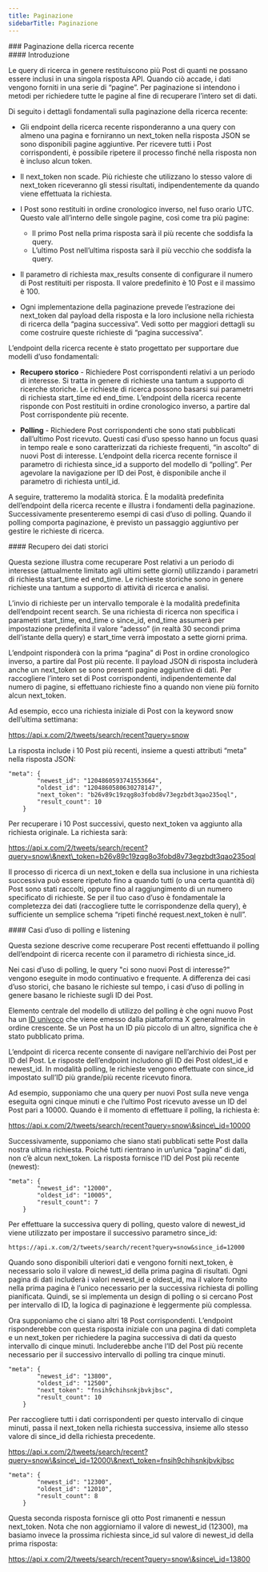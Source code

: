 ```yaml
---
title: Paginazione
sidebarTitle: Paginazione
---
```


<div id="recent-search-pagination">
  ### Paginazione della ricerca recente
</div>

<div id="introduction">
  #### Introduzione
</div>

Le query di ricerca in genere restituiscono più Post di quanti ne possano essere inclusi in una singola risposta API. Quando ciò accade, i dati vengono forniti in una serie di “pagine”. Per paginazione si intendono i metodi per richiedere tutte le pagine al fine di recuperare l’intero set di dati.

Di seguito i dettagli fondamentali sulla paginazione della ricerca recente:

- Gli endpoint della ricerca recente risponderanno a una query con almeno una pagina e forniranno un next\_token nella risposta JSON se sono disponibili pagine aggiuntive. Per ricevere tutti i Post corrispondenti, è possibile ripetere il processo finché nella risposta non è incluso alcun token.

- Il next\_token non scade. Più richieste che utilizzano lo stesso valore di next\_token riceveranno gli stessi risultati, indipendentemente da quando viene effettuata la richiesta.

- I Post sono restituiti in ordine cronologico inverso, nel fuso orario UTC. Questo vale all’interno delle singole pagine, così come tra più pagine:
  - Il primo Post nella prima risposta sarà il più recente che soddisfa la query.
  - L’ultimo Post nell’ultima risposta sarà il più vecchio che soddisfa la query.

- Il parametro di richiesta max\_results consente di configurare il numero di Post restituiti per risposta. Il valore predefinito è 10 Post e il massimo è 100.

- Ogni implementazione della paginazione prevede l’estrazione dei next\_token dal payload della risposta e la loro inclusione nella richiesta di ricerca della “pagina successiva”. Vedi sotto per maggiori dettagli su come costruire queste richieste di “pagina successiva”.
   

L’endpoint della ricerca recente è stato progettato per supportare due modelli d’uso fondamentali:

- **Recupero storico** - Richiedere Post corrispondenti relativi a un periodo di interesse. Si tratta in genere di richieste una tantum a supporto di ricerche storiche. Le richieste di ricerca possono basarsi sui parametri di richiesta start\_time ed end\_time. L’endpoint della ricerca recente risponde con Post restituiti in ordine cronologico inverso, a partire dal Post corrispondente più recente.

- **Polling** - Richiedere Post corrispondenti che sono stati pubblicati dall’ultimo Post ricevuto. Questi casi d’uso spesso hanno un focus quasi in tempo reale e sono caratterizzati da richieste frequenti, “in ascolto” di nuovi Post di interesse. L’endpoint della ricerca recente fornisce il parametro di richiesta since\_id a supporto del modello di “polling”. Per agevolare la navigazione per ID dei Post, è disponibile anche il parametro di richiesta until\_id.
   

A seguire, tratteremo la modalità storica. È la modalità predefinita dell’endpoint della ricerca recente e illustra i fondamenti della paginazione. Successivamente presenteremo esempi di casi d’uso di polling. Quando il polling comporta paginazione, è previsto un passaggio aggiuntivo per gestire le richieste di ricerca.
 

<div id="retrieving-historical-data">
  #### Recupero dei dati storici
</div>

Questa sezione illustra come recuperare Post relativi a un periodo di interesse (attualmente limitato agli ultimi sette giorni) utilizzando i parametri di richiesta start\_time ed end\_time. Le richieste storiche sono in genere richieste una tantum a supporto di attività di ricerca e analisi.

L’invio di richieste per un intervallo temporale è la modalità predefinita dell’endpoint recent search. Se una richiesta di ricerca non specifica i parametri start\_time, end\_time o since\_id, end\_time assumerà per impostazione predefinita il valore “adesso” (in realtà 30 secondi prima dell’istante della query) e start\_time verrà impostato a sette giorni prima.

L’endpoint risponderà con la prima “pagina” di Post in ordine cronologico inverso, a partire dal Post più recente. Il payload JSON di risposta includerà anche un next\_token se sono presenti pagine aggiuntive di dati. Per raccogliere l’intero set di Post corrispondenti, indipendentemente dal numero di pagine, si effettuano richieste fino a quando non viene più fornito alcun next\_token.

Ad esempio, ecco una richiesta iniziale di Post con la keyword snow dell’ultima settimana:

https://api.x.com/2/tweets/search/recent?query=snow

La risposta include i 10 Post più recenti, insieme a questi attributi “meta” nella risposta JSON:

```
"meta": {
        "newest_id": "1204860593741553664",
        "oldest_id": "1204860580630278147",
        "next_token": "b26v89c19zqg8o3fobd8v73egzbdt3qao235oql",
        "result_count": 10
    }
```

Per recuperare i 10 Post successivi, questo next\_token va aggiunto alla richiesta originale. La richiesta sarà:

https://api.x.com/2/tweets/search/recent?query=snow\&next\_token=b26v89c19zqg8o3fobd8v73egzbdt3qao235oql

Il processo di ricerca di un next\_token e della sua inclusione in una richiesta successiva può essere ripetuto fino a quando tutti (o una certa quantità di) Post sono stati raccolti, oppure fino al raggiungimento di un numero specificato di richieste. Se per il tuo caso d’uso è fondamentale la completezza dei dati (raccogliere tutte le corrispondenze della query), è sufficiente un semplice schema “ripeti finché request.next\_token è null”. 
 

<div id="polling-and-listening-use-cases">
  #### Casi d’uso di polling e listening
</div>

Questa sezione descrive come recuperare Post recenti effettuando il polling dell’endpoint di ricerca recente con il parametro di richiesta since\_id. 

Nei casi d’uso di polling, le query "ci sono nuovi Post di interesse?" vengono eseguite in modo continuativo e frequente. A differenza dei casi d’uso storici, che basano le richieste sul tempo, i casi d’uso di polling in genere basano le richieste sugli ID dei Post.

Elemento centrale del modello di utilizzo del polling è che ogni nuovo Post ha un [ID univoco](/it/resources/fundamentals/x-ids) che viene emesso dalla piattaforma X generalmente in ordine crescente. Se un Post ha un ID più piccolo di un altro, significa che è stato pubblicato prima.

L’endpoint di ricerca recente consente di navigare nell’archivio dei Post per ID del Post. Le risposte dell’endpoint includono gli ID dei Post oldest\_id e newest\_id. In modalità polling, le richieste vengono effettuate con since\_id impostato sull’ID più grande/più recente ricevuto finora. 

Ad esempio, supponiamo che una query per nuovi Post sulla neve venga eseguita ogni cinque minuti e che l’ultimo Post ricevuto avesse un ID del Post pari a 10000. Quando è il momento di effettuare il polling, la richiesta è:

https://api.x.com/2/tweets/search/recent?query=snow\&since\_id=10000

Successivamente, supponiamo che siano stati pubblicati sette Post dalla nostra ultima richiesta. Poiché tutti rientrano in un’unica “pagina” di dati, non c’è alcun next\_token. La risposta fornisce l’ID del Post più recente (newest):

```
"meta": {
        "newest_id": "12000",
        "oldest_id": "10005",
        "result_count": 7
    }
```

Per effettuare la successiva query di polling, questo valore di newest\_id viene utilizzato per impostare il successivo parametro since\_id:

`https://api.x.com/2/tweets/search/recent?query=snow&since_id=12000`

Quando sono disponibili ulteriori dati e vengono forniti next\_token, è necessario solo il valore di newest\_id della prima pagina di risultati. Ogni pagina di dati includerà i valori newest\_id e oldest\_id, ma il valore fornito nella prima pagina è l’unico necessario per la successiva richiesta di polling pianificata. Quindi, se si implementa un design di polling o si cercano Post per intervallo di ID, la logica di paginazione è leggermente più complessa. 

Ora supponiamo che ci siano altri 18 Post corrispondenti. L’endpoint risponderebbe con questa risposta iniziale con una pagina di dati completa e un next\_token per richiedere la pagina successiva di dati da questo intervallo di cinque minuti. Includerebbe anche l’ID del Post più recente necessario per il successivo intervallo di polling tra cinque minuti.  

```
"meta": {
        "newest_id": "13800",
        "oldest_id": "12500",
        "next_token": "fnsih9chihsnkjbvkjbsc",
        "result_count": 10
    }
```

Per raccogliere tutti i dati corrispondenti per questo intervallo di cinque minuti, passa il next\_token nella richiesta successiva, insieme allo stesso valore di since\_id della richiesta precedente.

https://api.x.com/2/tweets/search/recent?query=snow\&since\_id=12000\&next\_token=fnsih9chihsnkjbvkjbsc

```
"meta": {
        "newest_id": "12300",
        "oldest_id": "12010",
        "result_count": 8
    }
```

Questa seconda risposta fornisce gli otto Post rimanenti e nessun next\_token. Nota che non aggiorniamo il valore di newest\_id (12300), ma basiamo invece la prossima richiesta since\_id sul valore di newest\_id della prima risposta:

https://api.x.com/2/tweets/search/recent?query=snow\&since\_id=13800